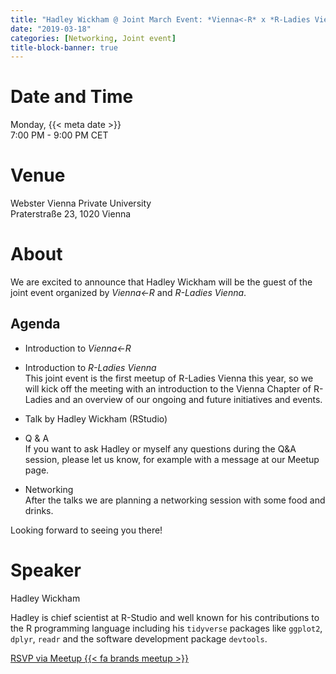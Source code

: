 ```yaml
---
title: "Hadley Wickham @ Joint March Event: *Vienna<-R* x *R-Ladies Vienna* "
date: "2019-03-18"
categories: [Networking, Joint event]
title-block-banner: true
---
```


# Date and Time

Monday, {{< meta date >}}  
7:00 PM - 9:00 PM CET

# Venue

Webster Vienna Private University  
Praterstraße 23, 1020 Vienna

# About

We are excited to announce that Hadley Wickham will be the guest of the joint event organized by *Vienna\<-R* and *R-Ladies Vienna*.

## Agenda

- Introduction to *Vienna\<-R*

- Introduction to *R-Ladies Vienna*  
    This joint event is the first meetup of R-Ladies Vienna this year, so we will kick off the meeting with an introduction to the Vienna Chapter of R-Ladies and an overview of our ongoing and future initiatives and events.

- Talk by Hadley Wickham (RStudio)

- Q & A  
    If you want to ask Hadley or myself any questions during the Q&A session, please let us know, for example with a message at our Meetup page.

- Networking  
    After the talks we are planning a networking session with some food and drinks.

Looking forward to seeing you there!

# Speaker

Hadley Wickham

Hadley is chief scientist at R-Studio and well known for his contributions to the R programming language including his `tidyverse` packages like `ggplot2`, `dplyr`, `readr` and the software development package `devtools`.

[RSVP via Meetup {{< fa brands meetup >}}](https://www.meetup.com/rladies-vienna/events/259261865){.btn .btn-outline-primary .rsvp}
